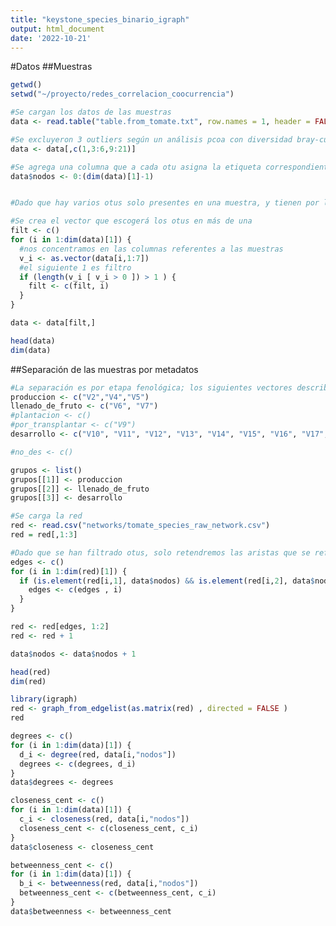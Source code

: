 ```yaml
---
title: "keystone_species_binario_igraph"
output: html_document
date: '2022-10-21'
---
```


#Datos
##Muestras 

```r
getwd()
setwd("~/proyecto/redes_correlacion_coocurrencia")

#Se cargan los datos de las muestras
data <- read.table("table.from_tomate.txt", row.names = 1, header = FALSE , sep= "" )

#Se excluyeron 3 outliers según un análisis pcoa con diversidad bray-curtis
data <- data[,c(1,3:6,9:21)]

#Se agrega una columna que a cada otu asigna la etiqueta correspondiente en la red
data$nodos <- 0:(dim(data)[1]-1)


#Dado que hay varios otus solo presentes en una muestra, y tienen por lo tanto grado artificialmente alto, dichos otus son descartados. Esta filtración puede modificarse para descartar otus presentes en a lo más otra cota de muestras

#Se crea el vector que escogerá los otus en más de una 
filt <- c()
for (i in 1:dim(data)[1]) {
  #nos concentramos en las columnas referentes a las muestras
  v_i <- as.vector(data[i,1:7])
  #el siguiente 1 es filtro
  if (length(v_i [ v_i > 0 ]) > 1 ) {
    filt <- c(filt, i)
  }
}

data <- data[filt,]

head(data)
dim(data)
```

##Separación de las muestras por metadatos

```r
#La separación es por etapa fenológica; los siguientes vectores describen qué muestras corresponden a cada etapa
produccion <- c("V2","V4","V5")
llenado_de_fruto <- c("V6", "V7")
#plantacion <- c()
#por_transplantar <- c("V9")
desarrollo <- c("V10", "V11", "V12", "V13", "V14", "V15", "V16", "V17","V18","V19","V20","V21","V22")

#no_des <- c()

grupos <- list()
grupos[[1]] <- produccion
grupos[[2]] <- llenado_de_fruto
grupos[[3]] <- desarrollo


```

```r
#Se carga la red
red <- read.csv("networks/tomate_species_raw_network.csv")
red = red[,1:3]

#Dado que se han filtrado otus, solo retendremos las aristas que se refieren a los otus conservados en nuestros datos
edges <- c()
for (i in 1:dim(red)[1]) {
  if (is.element(red[i,1], data$nodos) && is.element(red[i,2], data$nodos) && red[i,3] > 0  ){
    edges <- c(edges , i)
  }
}

red <- red[edges, 1:2]
red <- red + 1

data$nodos <- data$nodos + 1

head(red)
dim(red)
```

```r
library(igraph)
red <- graph_from_edgelist(as.matrix(red) , directed = FALSE )
red
```

```r
degrees <- c()
for (i in 1:dim(data)[1]) {
  d_i <- degree(red, data[i,"nodos"])
  degrees <- c(degrees, d_i)
}
data$degrees <- degrees
```


```r
closeness_cent <- c()
for (i in 1:dim(data)[1]) {
  c_i <- closeness(red, data[i,"nodos"])
  closeness_cent <- c(closeness_cent, c_i)
}
data$closeness <- closeness_cent
```


```r
betweenness_cent <- c()
for (i in 1:dim(data)[1]) {
  b_i <- betweenness(red, data[i,"nodos"])
  betweenness_cent <- c(betweenness_cent, c_i)
}
data$betweenness <- betweenness_cent
```
